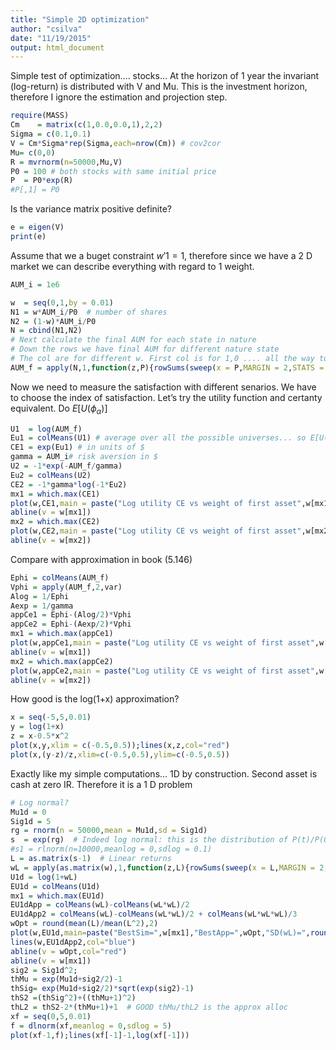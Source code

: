 ```yaml
---
title: "Simple 2D optimization"
author: "csilva"
date: "11/19/2015"
output: html_document
---
```


Simple test of optimization.... stocks...
At the horizon of 1 year the invariant (log-return) is distributed with V and Mu. This is the investment horizon, therefore I ignore the estimation and projection step.

```r
require(MASS)
Cm    = matrix(c(1,0.0,0.0,1),2,2)
Sigma = c(0.1,0.1)
V = Cm*Sigma*rep(Sigma,each=nrow(Cm)) # cov2cor
Mu= c(0,0)
R = mvrnorm(n=50000,Mu,V)
P0 = 100 # both stocks with same initial price
P  = P0*exp(R)
#P[,1] = P0
```

Is the variance matrix positive definite?

```r
e = eigen(V)
print(e)
```

Assume that we a buget constraint $w'1 = 1$, therefore since we have a  2 D market we can describe everything with regard to 1 weight.

```r
AUM_i = 1e6

w  = seq(0,1,by = 0.01)
N1 = w*AUM_i/P0  # number of shares
N2 = (1-w)*AUM_i/P0
N = cbind(N1,N2)
# Next calculate the final AUM for each state in nature
# Down the rows we have final AUM for different nature state
# The col are for different w. First col is for 1,0 .... all the way to 0,1
AUM_f = apply(N,1,function(z,P){rowSums(sweep(x = P,MARGIN = 2,STATS = z,FUN = "*"))},P=P)
```

Now we need to measure the satisfaction with different senarios. We have to choose the index of satisfaction. Let's try the utility function and certanty equivalent. Do $E[U(\phi_{\alpha})]$
```r
U1  = log(AUM_f)
Eu1 = colMeans(U1) # average over all the possible universes... so E[U(phi_{alpha})]
CE1 = exp(Eu1) # in units of $
gamma = AUM_i# risk aversion in $
U2 = -1*exp(-AUM_f/gamma)
Eu2 = colMeans(U2)
CE2 = -1*gamma*log(-1*Eu2)
mx1 = which.max(CE1)
plot(w,CE1,main = paste("Log utility CE vs weight of first asset",w[mx1]))
abline(v = w[mx1])
mx2 = which.max(CE2)
plot(w,CE2,main = paste("Log utility CE vs weight of first asset",w[mx2]))
abline(v = w[mx2])
```
Compare with approximation in book (5.146)

```r
Ephi = colMeans(AUM_f)
Vphi = apply(AUM_f,2,var)
Alog = 1/Ephi
Aexp = 1/gamma
appCe1 = Ephi-(Alog/2)*Vphi 
appCe2 = Ephi-(Aexp/2)*Vphi
mx1 = which.max(appCe1)
plot(w,appCe1,main = paste("Log utility CE vs weight of first asset",w[mx1]))
abline(v = w[mx1])
mx2 = which.max(appCe2)
plot(w,appCe2,main = paste("Log utility CE vs weight of first asset",w[mx2]))
abline(v = w[mx2])

```

How good is the log(1+x) approximation?

```r
x = seq(-5,5,0.01)
y = log(1+x)
z = x-0.5*x^2
plot(x,y,xlim = c(-0.5,0.5));lines(x,z,col="red")
plot(x,(y-z)/z,xlim=c(-0.5,0.5),ylim=c(-0.5,0.5))
```

Exactly like my simple computations... 1D by construction. Second asset is cash at zero IR. Therefore it is a 1 D problem

```r
# Log normal?
Mu1d = 0
Sig1d = 5
rg = rnorm(n = 50000,mean = Mu1d,sd = Sig1d)
s  = exp(rg)  # Indeed log normal: this is the distribution of P(t)/P(0) 
#s1 = rlnorm(n=10000,meanlog = 0,sdlog = 0.1)
L = as.matrix(s-1)  # Linear returns
wL = apply(as.matrix(w),1,function(z,L){rowSums(sweep(x = L,MARGIN = 2,STATS = z,FUN = "*"))},L=L)
U1d = log(1+wL)
EU1d = colMeans(U1d)
mx1 = which.max(EU1d)
EU1dApp = colMeans(wL)-colMeans(wL*wL)/2
EU1dApp2 = colMeans(wL)-colMeans(wL*wL)/2 + colMeans(wL*wL*wL)/3
wOpt = round(mean(L)/mean(L^2),2)
plot(w,EU1d,main=paste("BestSim=",w[mx1],"BestApp=",wOpt,"SD(wL)=",round(sd(wL),1)));lines(w,EU1dApp,col="red")
lines(w,EU1dApp2,col="blue")
abline(v = wOpt,col="red")
abline(v = w[mx1])
sig2 = Sig1d^2;
thMu = exp(Mu1d+sig2/2)-1
thSig= exp(Mu1d+sig2/2)*sqrt(exp(sig2)-1)
thS2 =(thSig^2)+((thMu+1)^2)
thL2 = thS2-2*(thMu+1)+1  # GOOD thMu/thL2 is the approx alloc
xf = seq(0,5,0.01)
f = dlnorm(xf,meanlog = 0,sdlog = 5)
plot(xf-1,f);lines(xf[-1]-1,log(xf[-1]))
```


